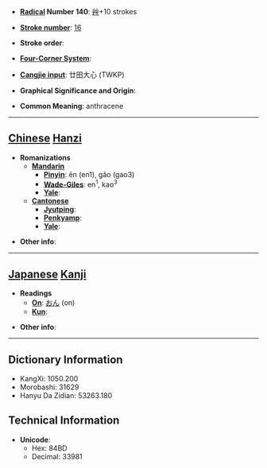 * '''[[Wiktionary:Chinese radical index| Radical]] Number 140''': [[Wiktionary:Chinese radical index 艸|艸]]+10 strokes

* '''[[Wiktionary:Chinese total strokes index|Stroke number]]''': [[Wiktionary:Chinese total strokes index 16|16]]

* '''Stroke order''': 

* '''[[Wiktionary:Chinese four corner index|Four-Corner System]]''': 

* '''[[Wiktionary:Chinese Cangjie index|Cangjie input]]''': 廿田大心 (TWKP)

* '''Graphical Significance and Origin''': 

* '''Common Meaning''': anthracene

----

== [[Chinese]] [[Hanzi]] ==

* '''Romanizations'''
** '''[[Mandarin]]'''
*** '''[[Pinyin]]''': ēn (en1), gǎo (gao3)
*** '''[[Wade-Giles]]''': en<sup>1</sup>, kao<sup>3</sup>
*** '''[[Yale]]''': 
** '''[[Cantonese]]'''
*** '''[[Jyutping]]''':
*** '''[[Penkyamp]]''': 
*** '''[[Yale]]''': 

* '''Other info''': 

----

== [[Japanese]] [[Kanji]] ==

* '''Readings'''
** '''[[On]]''': [[おん]] (on)
** '''[[Kun]]''': 

* '''Other info''':  

----

== Dictionary Information ==

* KangXi: 1050.200
* Morobashi: 31629
* Hanyu Da Zidian: 53263.180

== Technical Information ==

* '''Unicode''':
** Hex: 84BD
** Decimal: 33981
